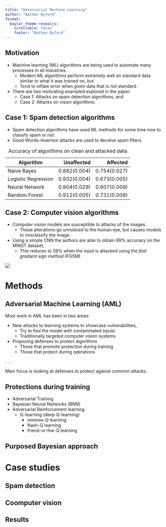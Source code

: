 ```yaml
---
title: "Adversarial Machine Learning"
author: "Nathen Byford"
format: 
  baylor_theme-revealjs:
    scrollable: false
    footer: "Nathen Byford"
---
```


## Motivation

- Machine learning (ML) algorithms are being used to automate many processes in all industries.
    + Modern ML algorithms perform extremely well on standard data similar to what it was trained on, but
    + Tend to inflate error when given data that is not standard.
- There are two motivating exampled explored in the paper:
    + Case 1: Attacks on spam detection algorithms, and
    + Case 2: Attacks on vision algorithms.

## Case 1: Spam detection algorithms
- Spam detection algorithms have used ML methods for some time now to classify spam or not.
- Good-Words-Insertion attacks are used to deceive spam filters.

:::def
table: Accuracy of algorithms on clean and attacked data

| Algorithm   | Unaffected    | Affected    |
|-------------|--------------:|------------:|
| Naive Bayes | 0.882(0.004)  | 0.754(0.027)|
| Logistic Regression | 0.932(0.004) | 0.673(0.005)|
| Neural Network | 0.904(0.029) | 0.607(0.009)|
| Random Forest| 0.912(0.005) | 0.731(0.008)|
:::

## Case 2: Computer vision algorithms 
- Computer vision models are susceptible to attacks of the images.
    + These alterations go unnoticed to the human eye, but causes models to misclassify the image.
- Using a simple CNN the authors are able to obtain 99% accuracy on the MNIST dataset,
    + This reduces to 59% when the input is attacked using the *fast gradient sign method* (FGSM)
    
::: {.center}
![](computer_vision_attack.PNG)
:::

# Methods

## Adversarial Machine Learning (AML)

Most work in AML has been in two areas:

- New attacks to learning systems to showcase vulnerabilities,
    + Try to fool the model with contaminated inputs
    + Traditionally targeted computer vision systems
- Proposing defenses to protect algorithms
    + Those that promote protection during training
    + Those that protect during operations
    
. . .

:::{.subtext}
Main focus is looking at defenses to protect against common attacks.
:::

## Protections during training

- Adversarial Training
- Bayesian Neural Networks (BNN)
- Adversarial Reinforcement learning
    + Q-learning (deep Q-learning)
        * minmax-Q learning
        * Nash-Q learning
        * friend-or-foe-Q learning

## Purposed Bayesian approach


# Case studies

## Spam detection

## Coomputer vision

## Results

